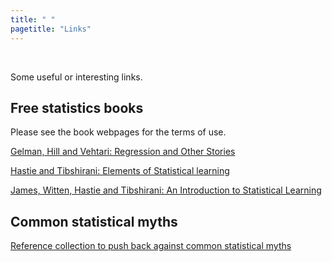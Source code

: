 ```yaml
---
title: " "
pagetitle: "Links"
---
```


\

Some useful or interesting links.


## Free statistics books

Please see the book webpages for the terms of use.

[Gelman, Hill and Vehtari: Regression and Other Stories](https://avehtari.github.io/ROS-Examples/)

[Hastie and Tibshirani: Elements of Statistical learning](https://web.stanford.edu/~hastie/ElemStatLearn/)

[James, Witten, Hastie and Tibshirani: An Introduction to Statistical Learning](https://statlearning.com/)

## Common statistical myths

[Reference collection to push back against common statistical myths](https://discourse.datamethods.org/t/reference-collection-to-push-back-against-common-statistical-myths/1787)